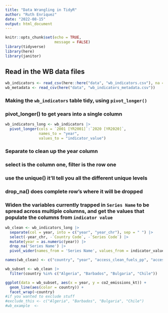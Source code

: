 ```yaml
---
title: "Data Wrangling in TidyR"
author: "Ruth Enriquez"
date: "2022-08-15"
output: html_document
---
```


```r
knitr::opts_chunk$set(echo = TRUE,
                      message = FALSE)
library(tidyverse)
library(here)
library(janitor)
```

## Read in the WB data files

```r
wb_indicators <- read_csv(here::here("data", "wb_indicators.csv"), na = c("..", ""))
wb_metadata <- read_csv(here("data", "wb_indicators_metadata.csv"))
```

### Making the `wb_indicators` table tidy, using `pivot_longer()`

### pivot_longer() to get years into a single column

```r
wb_indicators_long <- wb_indicators |> 
  pivot_longer(cols = `2001 [YR2001]`:`2020 [YR2020]`,
               names_to = "year",
               values_to = "indicator_value")
```

### Separate to clean up the year column

### select is the column one, filter is the row one

### use the unique() it'll tell you all the different unique levels

### drop_na() does complete row's where it will be dropped

### Widen the variables currently trapped in `Series Name` to be spread across multiple columns, and get the values that populate the columns from `indicator value`

```r
wb_clean <- wb_indicators_long |> 
  separate(col = year, into = c("year", "year_chr"), sep = " ") |> 
  select(-year_chr, -`Country Code`, -`Series Code`) |> 
  mutate(year = as.numeric(year)) |> 
  drop_na('Series Name') |> 
  pivot_wider(names_from = 'Series Name', values_from = indicator_value)

names(wb_clean) <- c("country", "year", "access_clean_fuels_pp", "access_electricity_pp", "co2_emissions_kt", "fossil_fuel_cons_pct", "water_stress")

wb_subset <- wb_clean |> 
  filter(country %in% c("Algeria", "Barbados", "Bulgaria", "Chile"))

ggplot(data = wb_subset, aes(x = year, y = co2_emissions_kt)) +
  geom_line(aes(color = country)) +
  facet_wrap(~country)
#if you wanted to exclude stuff
#exclude_this <- c("Algeria", "Barbados", "Bulgaria", "Chile")
#wb_example  <- 
```
